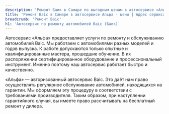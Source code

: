 ```yaml
---
description: 'Ремонт Баик в Самаре по выгодным ценам в автосервисе «Альфа». Приглашаем всех владельцев Baic на техническое обслуживание!'
title: 'Ремонт Baic в Самаре в автосервисе Альфа - цены | Адрес сервиса Баик'
breadcrumb: 'Ремонт Baic'
h1: 'Автосервис по ремонту автомобилей Baic (Баик)'
---
```


<p>
	 Автосервис «Альфа» предоставляет услуги по ремонту и обслуживанию автомобилей Baic. Мы работаем с автомобилями разных моделей и годов выпуска. К работе допускаются только опытные и квалифицированные мастера, прошедшие обучение. В их распоряжении сертифицированное оборудование и профессиональный инструмент. Именно поэтому наш автосервис работает быстро и качественно.
</p>
<p>
	 «Альфа» — авторизованный автосервис Baic. Это даёт нам право осуществлять регулярное обслуживание автомобилей, находящихся на гарантии. Мы оформляем эту процедуру в соответствии с требованиями производителя. Таким образом, при наступлении гарантийного случая, вы имеете право рассчитывать на бесплатный ремонт у дилера.
</p> 
